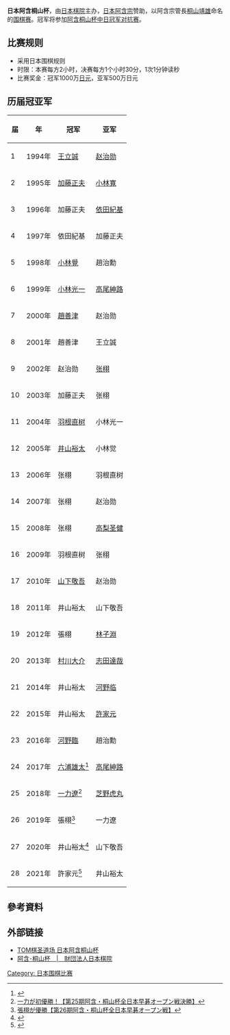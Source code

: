 '''日本阿含桐山杯'''，由[[日本棋院|日本棋院]]主办，[[日本|日本]][[阿含宗|阿含宗]]赞助，以阿含宗管長[[桐山靖雄|桐山靖雄]]命名的[[围棋赛|围棋赛]]。冠军将参加[[阿含桐山杯中日冠军对抗赛|阿含桐山杯中日冠军对抗赛]]。

== 比赛规则 ==
* 采用日本围棋规则
* 时限：本赛每方2小时，决赛每方1个小时30分，1次1分钟读秒
* 比赛奖金：冠军1000万[[日元|日元]]，亚军500万日元

== 历届冠亚军 ==
{|class="wikitable"
!届 !! 年 !! 冠军 !! 亚军
|-
|1
|1994年
|[[王立誠|王立誠]]
|[[赵治勋|赵治勋]]
|-
|2
|1995年
|[[加藤正夫|加藤正夫]]
|[[小林寬|小林寬]]
|-
|3
|1996年
|加藤正夫
|[[依田紀基|依田紀基]]
|-
|4
|1997年
|依田紀基
|加藤正夫
|-
|5
|1998年
|[[小林覺|小林覺]]
|趙治勳
|- 
| 6
| 1999年
| [[小林光一|小林光一]]
| [[高尾紳路|高尾紳路]]
|- 
| 7
| 2000年
| [[趙善津|趙善津]]
| 赵治勋
|- 
| 8
| 2001年
| 趙善津
| 王立誠
|- 
| 9
| 2002年
| 赵治勋
| [[张栩|张栩]]
|- 
| 10
| 2003年
| 加藤正夫
| 张栩
|- 
| 11
| 2004年
| [[羽根直树|羽根直树]]
| 小林光一
|- 
| 12
| 2005年
| [[井山裕太|井山裕太]]
| 小林觉
|- 
| 13
| 2006年
| 张栩	
| 羽根直树
|- 
| 14
| 2007年
| 张栩
| 赵治勋
|- 
| 15 
| 2008年
| 张栩
| [[高梨圣健|高梨圣健]]
|- 
| 16
| 2009年
| 羽根直树
| 张栩
|- 
| 17
| 2010年
| [[山下敬吾|山下敬吾]]
| 赵治勋
|- 
| 18
| 2011年
| 井山裕太
| 山下敬吾
|- 
| 19
| 2012年
| 張栩
| [[林子淵|林子淵]]
|- 
| 20
| 2013年
| [[村川大介|村川大介]]
| [[志田達哉|志田達哉]]
|- 
| 21
| 2014年
| 井山裕太
| [[河野临|河野临]]
|- 
| 22
| 2015年
| 井山裕太
| [[許家元|許家元]]
|- 
| 23
| 2016年
| [[河野臨|河野臨]]
| 趙治勳
|- 
| 24
| 2017年
| [[六浦雄太|六浦雄太]]<ref>{{Cite web |url=http://www.nihonkiin.or.jp/match_news/match_result/24_14.html |title=六浦雄太が初優勝！【第24期阿含・桐山杯全日本早碁オープン戦決勝】 |access-date=2017-10-08 |archive-date=2017-10-08 |archive-url=https://web.archive.org/web/20171008232856/http://www.nihonkiin.or.jp/match_news/match_result/24_14.html |dead-url=no }}</ref>
| [[高尾紳路|高尾紳路]]
|- 
| 25
| 2018年
| [[一力遼|一力遼]]<ref>[https://www.nihonkiin.or.jp/match_news/match_result/25_17.html 一力が初優勝！【第25期阿含・桐山杯全日本早碁オープン戦決勝】]</ref>
| [[芝野虎丸|芝野虎丸]]
|- 
| 26
| 2019年
| 張栩<ref>[https://www.nihonkiin.or.jp/match_news/match_result/26agonfinal.html 張栩が優勝【第26期阿含・桐山杯全日本早碁オープン戦】]</ref>
| 一力遼
|- 
| 27
| 2020年
| 井山裕太<ref>{{Cite web |url=https://www.nihonkiin.or.jp/match_news/match_result/27agonfinal_2.html |title=文裕勝ち、 最多タイ５度目の優勝【第27期阿含･桐山杯 全日本早碁オープン戦決勝】 |access-date=2020-10-05 |archive-date=2021-01-28 |archive-url=https://web.archive.org/web/20210128031309/https://www.nihonkiin.or.jp/match_news/match_result/27agonfinal_2.html |dead-url=no }}</ref>
| 山下敬吾
|- 
| 28
| 2021年
| 許家元<ref>{{Cite web |url=https://www.nihonkiin.or.jp/match_news/match_result/28agonfinal2.html |title=許家元　初優勝！【第28期阿含･桐山杯 全日本早碁オープン戦決勝】 |access-date=2021-10-02 |archive-date=2021-10-02 |archive-url=https://web.archive.org/web/20211002195703/https://www.nihonkiin.or.jp/match_news/match_result/28agonfinal2.html |dead-url=no }}</ref>
| 井山裕太
|}

== 參考資料 ==
{{reflist}}

== 外部链接 ==
* [http://weiqi.sports.tom.com/zhuantinew/106.html TOM棋圣道场 日本阿含桐山杯] {{Wayback|url=http://weiqi.sports.tom.com/zhuantinew/106.html |date=20140429111807 }}
* [http://www.nihonkiin.or.jp/match/kiriyama/index.html 阿含･桐山杯　|　財団法人日本棋院] {{Wayback|url=http://www.nihonkiin.or.jp/match/kiriyama/index.html |date=20210120065539 }}

{{日本围棋比赛}}

[[Category:_日本围棋比赛|Category: 日本围棋比赛]]